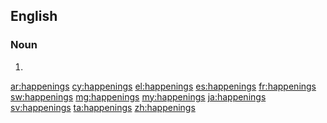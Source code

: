 ==English==

===Noun===
{{head|en|plural}}

# {{plural of|happening|lang=en}}

[[ar:happenings]]
[[cy:happenings]]
[[el:happenings]]
[[es:happenings]]
[[fr:happenings]]
[[sw:happenings]]
[[mg:happenings]]
[[my:happenings]]
[[ja:happenings]]
[[sv:happenings]]
[[ta:happenings]]
[[zh:happenings]]